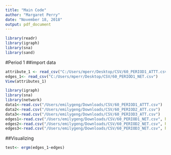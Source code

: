 ```yaml
---
title: "Main Code"
author: "Margaret Perry"
date: "November 18, 2018"
output: pdf_document
---
```


```r
library(readr)
library(igraph)
library(sna)
library(sand)
```
#Period 1
##import data 
```r
attribute_1 <- read_csv("C:/Users/mperr/Desktop/CSV/60_PERIOD1_ATTT.csv")
edges_1<- read_csv("C:/Users/mperr/Desktop/CSV/60_PERIOD1_NET.csv")
View(attributes_1)
```

```r
library(igraph)
library(sna)
library(network)
data1<-read.csv("/Users/emilygeng/Downloads/CSV/60_PERIOD1_ATTT.csv")
data2<-read.csv("/Users/emilygeng/Downloads/CSV/60_PERIOD2_ATT.csv")
data3<-read.csv("/Users/emilygeng/Downloads/CSV/60_PERIOD3_ATT.csv")
edges1<-read.csv("/Users/emilygeng/Downloads/CSV/60_PERIOD1_NET.csv", header=TRUE)
edges2<-read.csv("/Users/emilygeng/Downloads/CSV/60_PERIOD2_NET.csv", header=TRUE)
edges3<-read.csv("/Users/emilygeng/Downloads/CSV/60_PERIOD3_NET.csv", header=TRUE)
```

##Visualizing 

```r
test<- ergm(edges_1~edges)
```